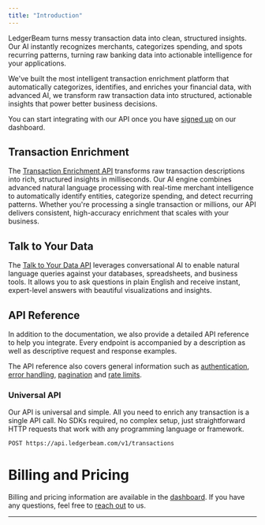 ```yaml
---
title: "Introduction"
---
```


LedgerBeam turns messy transaction data into clean, structured insights. Our AI instantly recognizes merchants, categorizes spending, and spots recurring patterns, turning raw banking data into actionable intelligence for your applications.

We've built the most intelligent transaction enrichment platform that automatically categorizes, identifies, and enriches your financial data, with advanced AI, we transform raw transaction data into structured, actionable insights that power better business decisions.

You can start integrating with our API once you have [signed up](https://app.ledgerbeam.com) on our dashboard.

## Transaction Enrichment

The [Transaction Enrichment API](./enrichment/introduction) transforms raw transaction descriptions into rich, structured insights in milliseconds. Our AI engine combines advanced natural language processing with real-time merchant intelligence to automatically identify entities, categorize spending, and detect recurring patterns. Whether you're processing a single transaction or millions, our API delivers consistent, high-accuracy enrichment that scales with your business.

## Talk to Your Data

The [Talk to Your Data API](./talk-to-data/introduction) leverages conversational AI to enable natural language queries against your databases, spreadsheets, and business tools. It allows you to ask questions in plain English and receive instant, expert-level answers with beautiful visualizations and insights.

## API Reference

In addition to the documentation, we also provide a detailed API reference to help you integrate. Every endpoint is accompanied by a description as well as descriptive request and response examples.

The API reference also covers general information such as [authentication](./api/auth), [error handling](./api/errors), [pagination](./api/pagination) and [rate limits](./api/rate-limits).

### Universal API

Our API is universal and simple. All you need to enrich any transaction is a single API call. No SDKs required, no complex setup, just straightforward HTTP requests that work with any programming language or framework.

```bash
POST https://api.ledgerbeam.com/v1/transactions
```

# Billing and Pricing

Billing and pricing information are available in the [dashboard](https://app.ledgerbeam.com). If you have any questions, feel free to [reach out](./support) to us.

---
